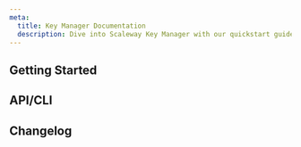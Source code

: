 ```yaml
---
meta:
  title: Key Manager Documentation
  description: Dive into Scaleway Key Manager with our quickstart guides, how-tos, and more.
---
```


<ProductHeader
   productName="Key Manager"
   productLogo="keyManager"
   description="Key Manager allows you to conveniently store, access, and share sensitive data such as passwords, API keys, and certificates."
   url="/key-manager/quickstart/"
   label="Key Manager Quickstart"
/>

## Getting Started

<Grid>
    <SummaryCard
        title="Quickstart"
        icon="rocket"
        description="Learn how to create keys, in a few steps."
        label="View Quickstart"
        url="/key-manager/quickstart/"
    />
    <SummaryCard
        title="Concepts"
        icon="info"
        description="Core concepts that give you a better understanding of Key Manager."
        label="View Concepts"
        url="/key-manager/concepts/"
    />
    <SummaryCard
        title="How-Tos"
        icon="help-circle-outline"
        description="Learn how to use Key Manager via the Scaleway console."
        label="View How-Tos"
        url="/key-manager/how-to/"
    />
    <SummaryCard
        title="Additional Content"
        icon="book-open-outline"
        description="Check out in-depth information about Key Manager."
        label="View Additional Content"
        url="key-manager/reference-content/"
    />
</Grid>

## API/CLI

<Grid>
    <DefaultCard
        title="Create a data encryption key using the CLI and Go"
        url="/key-manager/api-cli/create-dek-api-cli/"
        label="Read more"
    />
    <DefaultCard
        title="Manage your keys with Tink"
        url="/key-manager/api-cli/manage-keys-with-tink/"
        label="Read more"
    />
    <DefaultCard
        title="Rotate keys using the Scaleway CLI and API"
        url="/key-manager/api-cli/rotate-keys-api-cli/"
        label="Read more"
    />
</Grid>

<ClickableBanner
    productLogo="cli"
    title="Key Manager API"
    description="Manage Key Manager using the Scaleway API."
    url="https://www.scaleway.com/en/developers/api/key-manager/"
    label="Go to Key Manager API"
/>

## Changelog

<ChangelogList
    productName="key-manager"
    numberOfChanges={3}
/>


